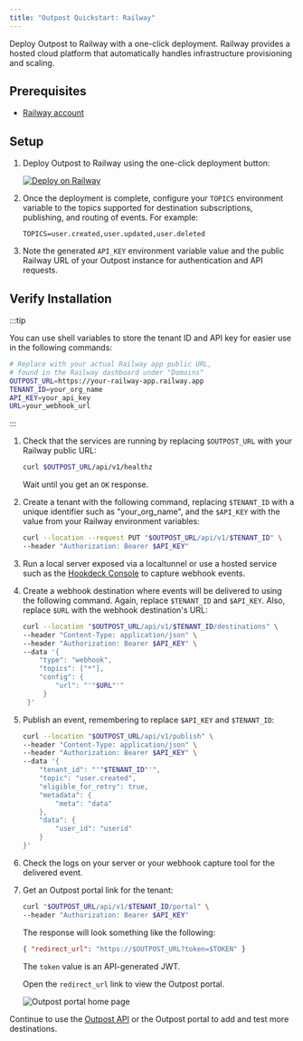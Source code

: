 ```yaml
---
title: "Outpost Quickstart: Railway"
---
```


Deploy Outpost to Railway with a one-click deployment. Railway provides a hosted cloud platform that automatically handles infrastructure provisioning and scaling.

## Prerequisites

- [Railway account](https://railway.com)

## Setup

1. Deploy Outpost to Railway using the one-click deployment button:

   [![Deploy on Railway](https://railway.com/button.svg)](https://railway.com/deploy/outpost-starter?referralCode=NRulS_)

2. Once the deployment is complete, configure your `TOPICS` environment variable to the topics supported for destination subscriptions, publishing, and routing of events. For example:

   ```
   TOPICS=user.created,user.updated,user.deleted
   ```

3. Note the generated `API_KEY` environment variable value and the public Railway URL of your Outpost instance for authentication and API requests.

## Verify Installation

:::tip

You can use shell variables to store the tenant ID and API key for easier use in the following commands:

```sh
# Replace with your actual Railway app public URL,
# found in the Railway dashboard under "Domains"
OUTPOST_URL=https://your-railway-app.railway.app
TENANT_ID=your_org_name
API_KEY=your_api_key
URL=your_webhook_url
```

:::

1. Check that the services are running by replacing `$OUTPOST_URL` with your Railway public URL:

   ```sh
   curl $OUTPOST_URL/api/v1/healthz
   ```

   Wait until you get an `OK` response.

2. Create a tenant with the following command, replacing `$TENANT_ID` with a unique identifier such as "your_org_name", and the `$API_KEY` with the value from your Railway environment variables:

   ```sh
   curl --location --request PUT "$OUTPOST_URL/api/v1/$TENANT_ID" \
   --header "Authorization: Bearer $API_KEY"
   ```

3. Run a local server exposed via a localtunnel or use a hosted service such as the [Hookdeck Console](https://console.hookdeck.com?ref=github-outpost) to capture webhook events.

4. Create a webhook destination where events will be delivered to using the following command. Again, replace `$TENANT_ID` and `$API_KEY`. Also, replace `$URL` with the webhook destination's URL:

   ```sh
   curl --location "$OUTPOST_URL/api/v1/$TENANT_ID/destinations" \
   --header "Content-Type: application/json" \
   --header "Authorization: Bearer $API_KEY" \
   --data '{
       "type": "webhook",
       "topics": ["*"],
       "config": {
           "url": "'"$URL"'"
        }
    }'
   ```

5. Publish an event, remembering to replace `$API_KEY` and `$TENANT_ID`:

   ```sh
   curl --location "$OUTPOST_URL/api/v1/publish" \
   --header "Content-Type: application/json" \
   --header "Authorization: Bearer $API_KEY" \
   --data '{
       "tenant_id": "'"$TENANT_ID"'",
       "topic": "user.created",
       "eligible_for_retry": true,
       "metadata": {
           "meta": "data"
       },
       "data": {
           "user_id": "userid"
       }
   }'
   ```

6. Check the logs on your server or your webhook capture tool for the delivered event.

7. Get an Outpost portal link for the tenant:

   ```sh
   curl "$OUTPOST_URL/api/v1/$TENANT_ID/portal" \
   --header "Authorization: Bearer $API_KEY"
   ```

   The response will look something like the following:

   ```json
   { "redirect_url": "https://$OUTPOST_URL?token=$TOKEN" }
   ```

   The `token` value is an API-generated JWT.

   Open the `redirect_url` link to view the Outpost portal.

   ![Outpost portal home page](../../public/images/dashboard-homepage.png)

Continue to use the [Outpost API](https://outpost.hookdeck.com/docs/references/api) or the Outpost portal to add and test more destinations.
